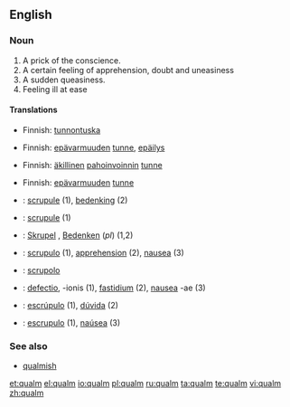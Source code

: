{{also|Qualm}}
==English==

===Noun===
{{en-noun}}

# A prick of the conscience.
# A certain feeling of apprehension, doubt and uneasiness
# A sudden queasiness.
# Feeling ill at ease

====Translations====
{{trans-top|A prick of the conscience}}
* Finnish: [[tunnontuska]]
{{trans-mid}}
{{trans-bottom}}

{{trans-top|A certain feeling of apprehension, doubt and uneasiness}}
* Finnish: [[epävarmuus|epävarmuuden]] [[tunne]], [[epäilys]]
{{trans-mid}}
{{trans-bottom}}

{{trans-top|A sudden queasiness}}
* Finnish: [[äkillinen]] [[pahoinvointi|pahoinvoinnin]] [[tunne]]
{{trans-mid}}
{{trans-bottom}}

{{trans-top|Feeling ill at ease}}
* Finnish: [[epävarmuus|epävarmuuden]] [[tunne]]
{{trans-mid}}
{{trans-bottom}}

{{checktrans-top|}}
* {{ttbc|Dutch}}: [[scrupule]] {{f}} (1), [[bedenking]] {{f}} (2)
* {{ttbc|French}}: [[scrupule]] (1)
* {{ttbc|German}}: [[Skrupel]] {{m}}, [[Bedenken]] {{n}} (''pl'') (1,2)
* {{ttbc|Interlingua}}: [[scrupulo]] (1), [[apprehension]] (2), [[nausea]] (3)
{{trans-mid}}
* {{ttbc|Italian}}: [[scrupolo]]
* {{ttbc|Latin}}: [[defectio]], -ionis (1), [[fastidium]] (2), [[nausea]] -ae (3)
* {{ttbc|Portuguese}}: [[escrúpulo]] (1), [[dúvida]] (2)
* {{ttbc|Spanish}}: [[escrupulo]] (1), [[naúsea]] (3)
{{trans-bottom}}

===See also===
* [[qualmish]]

[[et:qualm]]
[[el:qualm]]
[[io:qualm]]
[[pl:qualm]]
[[ru:qualm]]
[[ta:qualm]]
[[te:qualm]]
[[vi:qualm]]
[[zh:qualm]]